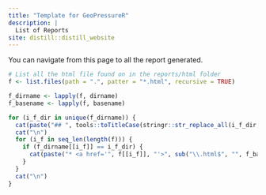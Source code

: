 ```yaml
---
title: "Template for GeoPressureR"
description: |
  List of Reports
site: distill::distill_website
---
```


 You can navigate from this page to all the report generated. 

```r
# List all the html file found on in the reports/html folder
f <- list.files(path = ".", patter = "*.html", recursive = TRUE)

f_dirname <- lapply(f, dirname)
f_basename <- lapply(f, basename)

for (i_f_dir in unique(f_dirname)) {
  cat(paste("## ", tools::toTitleCase(stringr::str_replace_all(i_f_dir, "_", " "))))
  cat("\n")
  for (i_f in seq_len(length(f))) {
    if (f_dirname[[i_f]] == i_f_dir) {
      cat(paste("* <a href='", f[[i_f]], "'>", sub("\\.html$", "", f_basename[[i_f]]), "</a>"), sep = "\n")
    }
  }
  cat("\n")
}
```
